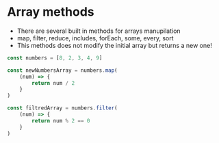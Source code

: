 # Array methods

- There are several built in methods for arrays manupilation
- map, filter, reduce, includes, forEach, some, every, sort
- This methods does not modify the initial array but returns a new one!

```jsx
const numbers = [8, 2, 3, 4, 9]

const newNumbersArray = numbers.map(
    (num) => {
        return num / 2
    }
)

const filtredArray = numbers.filter(
    (num) => {
        return num % 2 == 0 
    }
)
```

